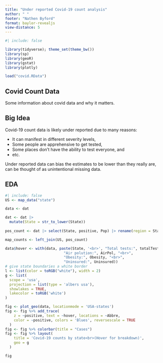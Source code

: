 ```yaml
---
title: "Under reported Covid-19 count analysis"
author: " "
footer: "Nathen Byford"
format: baylor-revealjs
view-distance: 5
---
```


```r
#| include: false

library(tidyverse); theme_set(theme_bw())
library(sp)
library(geoR)
library(gstat)
library(plotly)

load("covid.RData")
```

## Covid Count Data

Some information about covid data and why it matters.


## Big Idea

Covid-19 count data is likely under reported due to many reasons:

- It can manifest in different severity levels,
- Some people are apprehensive to get tested,
- Some places don't have the ability to test everyone, and
- etc.

:::{.def} 
Under reported data can bias the estimates to be lower than they really are, can be thought of as unintentional missing data.
:::

## EDA

```r
#| include: false
US <- map_data("state")

data <- dat

dat <- dat |> 
  mutate(State = str_to_lower(State))
  
pos_count <- dat |> select(State, positive, Pop) |> rename(region = State)

map_counts <- left_join(US, pos_count)
```

```r

data$hover <- with(data, paste(State, '<br>', "Total tests:", totalTestResults,"<br>",
                           "Air polution:", AirPol, "<br>", 
                           "Obesity:", Obesity, "<br>",
                           "Uninsured:", Uninsured))
# give state boundaries a white border
l <- list(color = toRGB("white"), width = 2)
g <- list(
  scope = 'usa',
  projection = list(type = 'albers usa'),
  showlakes = TRUE,
  lakecolor = toRGB('white')
)

fig <- plot_geo(data, locationmode = 'USA-states')
fig <- fig %>% add_trace(
    z = ~positive, text = ~hover, locations = ~Abbre,
    color = ~positive, colors = 'Blues', reversescale = TRUE
  )
fig <- fig %>% colorbar(title = "Cases")
fig <- fig %>% layout(
    title = 'Covid-19 counts by state<br>(Hover for breakdown)',
    geo = g
  )

fig
```

